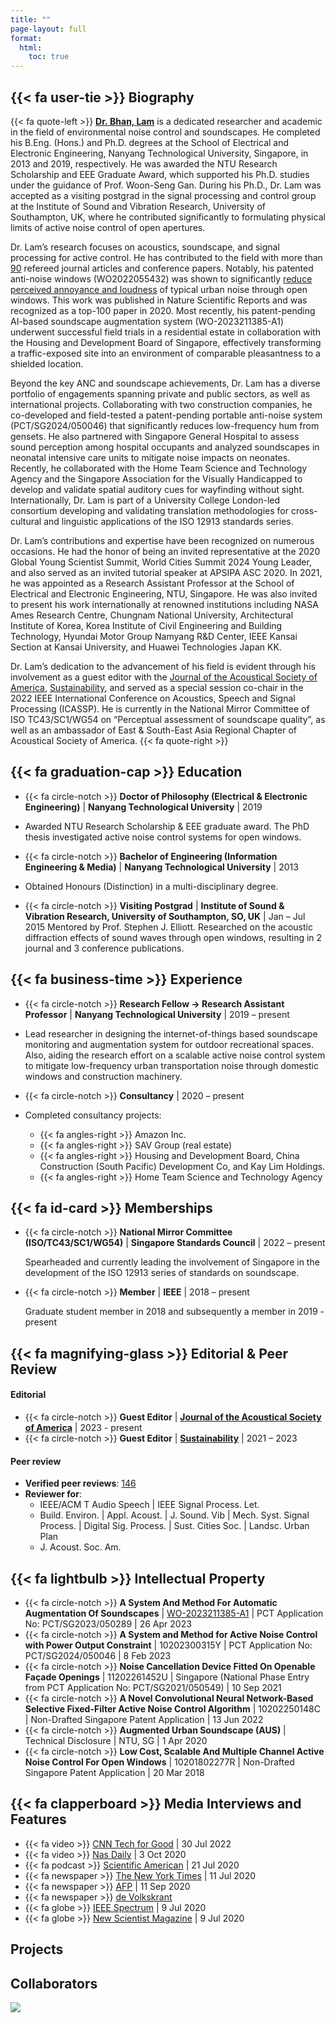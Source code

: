 ```yaml
---
title: ""
page-layout: full
format: 
  html: 
    toc: true
---
```


## {{< fa user-tie >}} Biography

::: just-text
{{< fa quote-left >}} [**Dr. Bhan, Lam**](index.qmd) is a dedicated researcher and academic in the field of environmental noise control and soundscapes. He completed his B.Eng. (Hons.) and Ph.D. degrees at the School of Electrical and Electronic Engineering, Nanyang Technological University, Singapore, in 2013 and 2019, respectively. He was awarded the NTU Research Scholarship and EEE Graduate Award, which supported his Ph.D. studies under the guidance of Prof. Woon-Seng Gan. During his Ph.D., Dr. Lam was accepted as a visiting postgrad in the signal processing and control group at the Institute of Sound and Vibration Research, University of Southampton, UK, where he contributed significantly to formulating physical limits of active noise control of open apertures. 

Dr. Lam’s research focuses on acoustics, soundscape, and signal processing for active control. He has contributed to the field with more than [90](../publications/index.qmd) refereed journal articles and conference papers. Notably, his patented anti-noise windows (WO2022055432) was shown to significantly [reduce perceived annoyance and loudness](https://doi.org/10.48550/arXiv.2307.05533) of typical urban noise through open windows. This work was published in Nature Scientific Reports and was recognized as a top-100 paper in 2020. Most recently, his patent-pending AI-based soundscape augmentation system (WO-2023211385-A1) underwent successful field trials in a residential estate in collaboration with the Housing and Development Board of Singapore, effectively transforming a traffic-exposed site into an environment of comparable pleasantness to a shielded location. 

Beyond the key ANC and soundscape achievements, Dr. Lam has a diverse portfolio of engagements spanning private and public sectors, as well as international projects. Collaborating with two construction companies, he co-developed and field-tested a patent-pending portable anti-noise system (PCT/SG2024/050046) that significantly reduces low-frequency hum from gensets. He also partnered with Singapore General Hospital to assess sound perception among hospital occupants and analyzed soundscapes in neonatal intensive care units to mitigate noise impacts on neonates. Recently, he collaborated with the Home Team Science and Technology Agency and the Singapore Association for the Visually Handicapped to develop and validate spatial auditory cues for wayfinding without sight. Internationally, Dr. Lam is part of a University College London-led consortium developing and validating translation methodologies for cross-cultural and linguistic applications of the ISO 12913 standards series.

Dr. Lam’s contributions and expertise have been recognized on numerous occasions. He had the honor of being an invited representative at the 2020 Global Young Scientist Summit, World Cities Summit 2024 Young Leader, and also served as an invited tutorial speaker at APSIPA ASC 2020. In 2021, he was appointed as a Research Assistant Professor at the School of Electrical and Electronic Engineering, NTU, Singapore. He was also invited to present his work internationally at renowned institutions including NASA Ames Research Centre, Chungnam National University, Architectural Institute of Korea, Korea Institute of Civil Engineering and Building Technology, Hyundai Motor Group Namyang R&D Center, IEEE Kansai Section at Kansai University, and Huawei Technologies Japan KK. 

Dr. Lam’s dedication to the advancement of his field is evident through his involvement as a guest editor with the [Journal of the Acoustical Society of America](https://pubs.aip.org/asa/jasa/pages/cfp030223), [Sustainability](https://www.mdpi.com/journal/sustainability/special_issues/Designing_Urban_Soundscapes), and served as a special session co-chair in the 2022 IEEE International Conference on Acoustics, Speech and Signal Processing (ICASSP). He is currently in the National Mirror Committee of ISO TC43/SC1/WG54 on “Perceptual assessment of soundscape quality”, as well as an ambassador of East & South-East Asia Regional Chapter of Acoustical Society of America. {{< fa quote-right >}}
:::

## {{< fa graduation-cap >}} Education

-   {{< fa circle-notch >}} **Doctor of Philosophy (Electrical & Electronic Engineering)** \| **Nanyang Technological University** \| 2019

-   Awarded NTU Research Scholarship & EEE graduate award. The PhD thesis investigated active noise control systems for open windows.

-   {{< fa circle-notch >}} **Bachelor of Engineering (Information Engineering & Media)** \| **Nanyang Technological University** \| 2013

-   Obtained Honours (Distinction) in a multi-disciplinary degree.

-   {{< fa circle-notch >}} **Visiting Postgrad** \| **Institute of Sound & Vibration Research, University of Southampton, SO, UK** \| Jan -- Jul 2015 Mentored by Prof. Stephen J. Elliott. Researched on the acoustic diffraction effects of sound waves through open windows, resulting in 2 journal and 3 conference publications.

## {{< fa business-time >}} Experience

-   {{< fa circle-notch >}} **Research Fellow → Research Assistant Professor** \| **Nanyang Technological University** \| 2019 -- present

-   Lead researcher in designing the internet-of-things based soundscape monitoring and augmentation system for outdoor recreational spaces. Also, aiding the research effort on a scalable active noise control system to mitigate low-frequency urban transportation noise through domestic windows and construction machinery.

-   {{< fa circle-notch >}} **Consultancy** \| 2020 -- present

-   Completed consultancy projects:

    -   {{< fa angles-right >}} Amazon Inc.
    -   {{< fa angles-right >}} SAV Group (real estate)
    -   {{< fa angles-right >}} Housing and Development Board, China Construction (South Pacific) Development Co, and Kay Lim Holdings.
    -   {{< fa angles-right >}} Home Team Science and Technology Agency

## {{< fa id-card >}} Memberships

-   {{< fa circle-notch >}} **National Mirror Committee (ISO/TC43/SC1/WG54)** \| **Singapore Standards Council** \| 2022 -- present 

    Spearheaded and currently leading the involvement of Singapore in the development of the ISO 12913 series of standards on soundscape.

-   {{< fa circle-notch >}} **Member** \| **IEEE** \| 2018 -- present 

    Graduate student member in 2018 and subsequently a member in 2019 - present

## {{< fa magnifying-glass >}} Editorial & Peer Review

#### **Editorial**

-   {{< fa circle-notch >}} **Guest Editor** \| [**Journal of the Acoustical Society of America**](https://pubs.aip.org/asa/jasa/pages/cfp030223) \| 2023 - present
-   {{< fa circle-notch >}} **Guest Editor** \| [**Sustainability**](https://www.mdpi.com/journal/sustainability/special_issues/Designing_Urban_Soundscapes) \| 2021 -- 2023

#### **Peer review**

-   **Verified peer reviews**: [146](https://www.webofscience.com/wos/author/record/O-2911-2013)
-   **Reviewer for**:
    -   IEEE/ACM T Audio Speech \| IEEE Signal Process. Let.
    -   Build. Environ. \| Appl. Acoust. \| J. Sound. Vib \| Mech. Syst. Signal Process. \| Digital Sig. Process. \| Sust. Cities Soc. \| Landsc. Urban Plan
    -   J. Acoust. Soc. Am.

## {{< fa lightbulb >}} Intellectual Property

-   {{< fa circle-notch >}} **A System And Method For Automatic Augmentation Of Soundscapes** \| [WO-2023211385-A1](https://patents.google.com/patent/WO2023211385A1/) \| PCT Application No: PCT/SG2023/050289 \| 26 Apr 2023
-   {{< fa circle-notch >}} **A System and Method for Active Noise Control with Power Output Constraint** \| 10202300315Y \| PCT Application No: PCT/SG2024/050046 \| 8 Feb 2023
-   {{< fa circle-notch >}} **Noise Cancellation Device Fitted On Openable Façade Openings** \| 11202261452U \| Singapore (National Phase Entry from PCT Application No: PCT/SG2021/050549) \| 10 Sep 2021
-   {{< fa circle-notch >}} **A Novel Convolutional Neural Network-Based Selective Fixed-Filter Active Noise Control Algorithm** \| 10202250148C \| Non-Drafted Singapore Patent Application \| 13 Jun 2022
-   {{< fa circle-notch >}} **Augmented Urban Soundscape (AUS)** \| Technical Disclosure \| NTU, SG \| 1 Apr 2020
-   {{< fa circle-notch >}} **Low Cost, Scalable And Multiple Channel Active Noise Control For Open Windows** \| 10201802277R \| Non-Drafted Singapore Patent Application \| 20 Mar 2018

## {{< fa clapperboard >}} Media Interviews and Features

-   {{< fa video >}} [CNN Tech for Good](https://www.linkedin.com/posts/kristielustout_cnn-techforgood-noisepollution-activity-6961120515180695552-XYcL?utm_source=share&utm_medium=member_desktop) \| 30 Jul 2022
-   {{< fa video >}} [Nas Daily](https://www.facebook.com/nasdaily/videos/731958104319917) \| 3 Oct 2020
-   {{< fa podcast >}} [Scientific American](https://www.scientificamerican.com/podcast/episode/speaker-system-blocks-city-noise/) \| 21 Jul 2020
-   {{< fa newspaper >}} [The New York Times](https://www.nytimes.com/2020/07/11/science/windows-street-noise.html) \| 11 Jul 2020
-   {{< fa newspaper >}} [AFP](https://www.thestar.com.my/tech/tech-news/2020/09/14/sick-of-city-din-try-noise-cancelling-headphones-for-your-flat) \| 11 Sep 2020
-   {{< fa newspaper >}} [de Volkskrant](https://www.volkskrant.nl/wetenschap/raam-open-en-toch-geen-lawaai-nieuw-apparaat-schakelt-verkeersherrie-uit~b3422b04/?referrer=https%3A%2F%2Fnature.altmetric.com%2Fdetails%2F85494619%2Fnews)
-   {{< fa globe >}} [IEEE Spectrum](https://spectrum.ieee.org/tech-talk/green-tech/buildings/canceling-street-noise-at-your-homes-window) \| 9 Jul 2020
-   {{< fa globe >}} [New Scientist Magazine](https://www.newscientist.com/article/2248486-noise-cancelling-windows-halve-traffic-sounds-even-when-theyre-open/) \| 9 Jul 2020

## Projects



## Collaborators

![](../images/coauthormap.png){.lightbox fig-align="center"}
